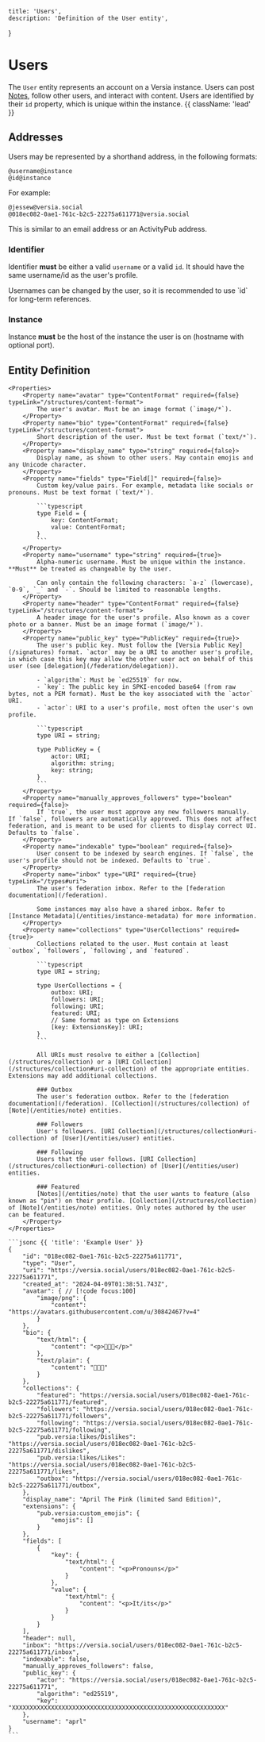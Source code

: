     title: 'Users',
    description: 'Definition of the User entity',
}

# Users

The `User` entity represents an account on a Versia instance. Users can post [Notes](/entities/note), follow other users, and interact with content. Users are identified by their `id` property, which is unique within the instance. {{ className: 'lead' }}

## Addresses

Users may be represented by a shorthand address, in the following formats:

```
@username@instance
@id@instance
```

For example:

```
@jessew@versia.social
@018ec082-0ae1-761c-b2c5-22275a611771@versia.social
```

This is similar to an email address or an ActivityPub address.

### Identifier

Identifier **must** be either a valid `username` or a valid `id`. It should have the same username/id as the user's profile.

<Note>
Usernames can be changed by the user, so it is recommended to use `id` for long-term references.
</Note>

### Instance

Instance **must** be the host of the instance the user is on (hostname with optional port).

## Entity Definition

<Row>
  <Col>

    <Properties>
        <Property name="avatar" type="ContentFormat" required={false} typeLink="/structures/content-format">
            The user's avatar. Must be an image format (`image/*`).
        </Property>
        <Property name="bio" type="ContentFormat" required={false} typeLink="/structures/content-format">
            Short description of the user. Must be text format (`text/*`).
        </Property>
        <Property name="display_name" type="string" required={false}>
            Display name, as shown to other users. May contain emojis and any Unicode character.
        </Property>
        <Property name="fields" type="Field[]" required={false}>
            Custom key/value pairs. For example, metadata like socials or pronouns. Must be text format (`text/*`).

            ```typescript
            type Field = {
                key: ContentFormat;
                value: ContentFormat;
            }
            ```
        </Property>
        <Property name="username" type="string" required={true}>
            Alpha-numeric username. Must be unique within the instance. **Must** be treated as changeable by the user.

            Can only contain the following characters: `a-z` (lowercase), `0-9`, `_` and `-`. Should be limited to reasonable lengths.
        </Property>
        <Property name="header" type="ContentFormat" required={false} typeLink="/structures/content-format">
            A header image for the user's profile. Also known as a cover photo or a banner. Must be an image format (`image/*`).
        </Property>
        <Property name="public_key" type="PublicKey" required={true}>
            The user's public key. Must follow the [Versia Public Key](/signatures) format. `actor` may be a URI to another user's profile, in which case this key may allow the other user act on behalf of this user (see [delegation](/federation/delegation)).

            - `algorithm`: Must be `ed25519` for now.
            - `key`: The public key in SPKI-encoded base64 (from raw bytes, not a PEM format). Must be the key associated with the `actor` URI.
            - `actor`: URI to a user's profile, most often the user's own profile.

            ```typescript
            type URI = string;

            type PublicKey = {
                actor: URI;
                algorithm: string;
                key: string;
            }
            ```
        </Property>
        <Property name="manually_approves_followers" type="boolean" required={false}>
            If `true`, the user must approve any new followers manually. If `false`, followers are automatically approved. This does not affect federation, and is meant to be used for clients to display correct UI. Defaults to `false`.
        </Property>
        <Property name="indexable" type="boolean" required={false}>
            User consent to be indexed by search engines. If `false`, the user's profile should not be indexed. Defaults to `true`.
        </Property>
        <Property name="inbox" type="URI" required={true} typeLink="/types#uri">
            The user's federation inbox. Refer to the [federation documentation](/federation).

            Some instances may also have a shared inbox. Refer to [Instance Metadata](/entities/instance-metadata) for more information.
        </Property>
        <Property name="collections" type="UserCollections" required={true}>
            Collections related to the user. Must contain at least `outbox`, `followers`, `following`, and `featured`.

            ```typescript
            type URI = string;

            type UserCollections = {
                outbox: URI;
                followers: URI;
                following: URI;
                featured: URI;
                // Same format as type on Extensions
                [key: ExtensionsKey]: URI;
            }
            ```

            All URIs must resolve to either a [Collection](/structures/collection) or a [URI Collection](/structures/collection#uri-collection) of the appropriate entities. Extensions may add additional collections.

            ### Outbox
            The user's federation outbox. Refer to the [federation documentation](/federation). [Collection](/structures/collection) of [Note](/entities/note) entities.

            ### Followers
            User's followers. [URI Collection](/structures/collection#uri-collection) of [User](/entities/user) entities.

            ### Following
            Users that the user follows. [URI Collection](/structures/collection#uri-collection) of [User](/entities/user) entities.

            ### Featured
            [Notes](/entities/note) that the user wants to feature (also known as "pin") on their profile. [Collection](/structures/collection) of [Note](/entities/note) entities. Only notes authored by the user can be featured.
        </Property>
    </Properties>

  </Col>
  <Col sticky>

    ```jsonc {{ 'title': 'Example User' }}
    {
        "id": "018ec082-0ae1-761c-b2c5-22275a611771",
        "type": "User",
        "uri": "https://versia.social/users/018ec082-0ae1-761c-b2c5-22275a611771",
        "created_at": "2024-04-09T01:38:51.743Z",
        "avatar": { // [!code focus:100]
            "image/png": {
                "content": "https://avatars.githubusercontent.com/u/30842467?v=4"
            }
        },
        "bio": {
            "text/html": {
                "content": "<p>🌸🌸🌸</p>"
            },
            "text/plain": {
                "content": "🌸🌸🌸"
            }
        },
        "collections": {
            "featured": "https://versia.social/users/018ec082-0ae1-761c-b2c5-22275a611771/featured",
            "followers": "https://versia.social/users/018ec082-0ae1-761c-b2c5-22275a611771/followers",
            "following": "https://versia.social/users/018ec082-0ae1-761c-b2c5-22275a611771/following",
            "pub.versia:likes/Dislikes": "https://versia.social/users/018ec082-0ae1-761c-b2c5-22275a611771/dislikes",
            "pub.versia:likes/Likes": "https://versia.social/users/018ec082-0ae1-761c-b2c5-22275a611771/likes",
            "outbox": "https://versia.social/users/018ec082-0ae1-761c-b2c5-22275a611771/outbox",
        },
        "display_name": "April The Pink (limited Sand Edition)",
        "extensions": {
            "pub.versia:custom_emojis": {
                "emojis": []
            }
        },
        "fields": [
            {
                "key": {
                    "text/html": {
                        "content": "<p>Pronouns</p>"
                    }
                },
                "value": {
                    "text/html": {
                        "content": "<p>It/its</p>"
                    }
                }
            }
        ],
        "header": null,
        "inbox": "https://versia.social/users/018ec082-0ae1-761c-b2c5-22275a611771/inbox",
        "indexable": false,
        "manually_approves_followers": false,
        "public_key": {
            "actor": "https://versia.social/users/018ec082-0ae1-761c-b2c5-22275a611771",
            "algorithm": "ed25519",
            "key": "XXXXXXXXXXXXXXXXXXXXXXXXXXXXXXXXXXXXXXXXXXXXXXXXXXXXXXXXXXXX"
        },
        "username": "aprl"
    }
    ```

  </Col>
</Row>
